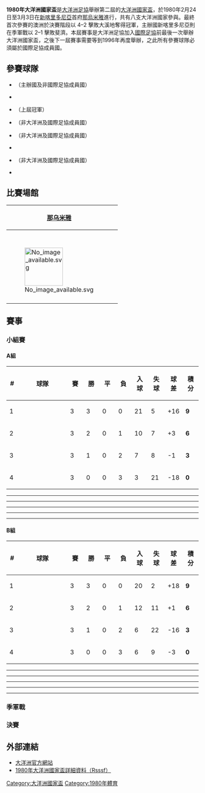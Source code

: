 {{noteTA
|1=zh-hans:平; zh-hant:和;
|2=zh-hans:净胜球; zh-hant:球差;
}}
{{Infobox 國際足球賽事賽季
| tourney_name     = 大洋洲國家盃
| year             = 1980年
| other_titles     = 1980 Coupe d'Océanie des nations <br> 1980 OFC Aibu te Fenua
| image            = 
| size             = 
| caption          = 
| edition          = 2
| country          = 新喀里多尼亞
| defending_champ  = NZL
| dates            = 2月24日–3月1日
| num_teams        = 8 隊
| confederations   = 1
| venues           = 1
| cities           = 1
| champion         = AUS
| count            = 1
| second           = TAH
| second-flagvar   = 1946
| second-name      = 大溪地
| third            = NCL
| third-flagvar    = 1853
| fourth           = FIJ
| matches          = 14
| goals            = 94
| attendance       = 
| top_scorer       = {{flagicon|AUS}} [[Ian_Hunter_(footballer)|Ian Hunter]]<br> {{flagicon|AUS}} [[Eddie_Krncevic|Eddie Krncevic]] <br>（各 5 球）
| prevseason       = [[1973年大洋洲國家盃|1973]]
| nextseason       = [[1996年大洋洲國家盃|1996]]
}}

'''1980年大洋洲國家盃'''是[[大洋洲足協|大洋洲足協]]舉辦第二屆的[[大洋洲國家盃|大洋洲國家盃]]，於1980年2月24日至3月3日在[[新喀里多尼亞|新喀里多尼亞]]首府[[那烏米雅|那烏米雅]]進行，共有八支大洋洲國家參與。最終首次參賽的澳洲於決賽階段以 4–2 擊敗大溪地奪得冠軍，主辦國新喀里多尼亞則在季軍戰以 2–1 擊敗斐濟。本屆賽事是大洋洲足協加入[[國際足協|國際足協]]前最後一次舉辦大洋洲國家盃，之後下一屆賽事需要等到1996年再度舉辦，之此所有參賽球隊必須屬於國際足協成員國。

== 參賽球隊 ==
*{{fb|NCL}}（主辦國及非國際足協成員國）
*{{fb|AUS}}
*{{fb|NZL}}（上屆冠軍）
*{{fb|TAH|name=大溪地}}（非大洋洲及國際足協成員國）
*{{fb|HEB}}（非大洋洲及國際足協成員國）
*{{fb|FIJ}}
*{{fb|SOL}}（非大洋洲及國際足協成員國）
*{{fb|PNG}}
== 比賽場館 ==
<center>
{| class="wikitable" style="text-align:center;"
|-
!width="200"|[[努美阿|那乌米雅]]
| rowspan="10"|
{{location map+ |New Caledonia | caption |float=center |width=400 |places=
{{Location map~ |New Caledonia|lat=-22.266666|long=166.45|label=[[努美阿|那乌米雅]] |position=left}}
}}
|-
|{{link-en|努玛·戴利·麦金塔体育场|Stade Numa-Daly Magenta}}
|-
|<small>{{Coord|22|15|55.9|S|166|28|3.4|E|display=inline|name=North Harbour Stadium}}</small>
|-
|[[File:No_image_available.svg|100px]]
|-
|}
</center>

== 賽事 ==
=== 小組賽 ===
==== A組 ====
{| style=border-collapse:collapse border=1 cellspacing=0 cellpadding=5 align=center
|- align=center bgcolor=#efefef
!width=15|#
!width=150|球隊
!width=30|賽
!width=30|勝
!width=30|平
!width=30|負
!width=30|入球
!width=30|失球
!width=30|球差
!width=30|積分
|- align=center bgcolor=DDEEFF
|1
|align=left|{{fb|TAH|name=大溪地}}
|3||3||0||0||21||5||+16||'''9'''
|- align=center bgcolor=ccccff
|2
|align=left|{{fb|FIJ}}
|3||2||0||1||10||7||+3||'''6'''
|- align=center
|3
|align=left|{{fb|NZL}}
|3||1||0||2||7||8||-1||'''3'''
|- align=center
|4
|align=left|{{fb|SOL}}
|3||0||0||3||3||21||-18||'''0'''
|}

{{footballbox |
date = 2月25日|
team1 = {{fb-rt|FIJ}} |
score = 3 – 1|
team2 = {{fb|SOL}} |
goals1 = |
goals2 = |
stadium = }}
----
{{footballbox |
date = 2月25日|
team1 = {{fb-rt|TAH|name=大溪地}} |
score = 3 – 1|
team2 = {{fb|NZL}} |
goals1 = |
goals2 = |
stadium = }}
----
{{footballbox |
date = 2月27日|
team1 = {{fb-rt|FIJ}} |
score = 4 – 0|
team2 = {{fb|NZL}} |
goals1 = |
goals2 = |
stadium = }}
----
{{footballbox |
date = 2月27日|
team1 = {{fb-rt|TAH|name=大溪地}} |
score = 12 – 1|
team2 = {{fb|SOL}} |
goals1 = |
goals2 = |
stadium = }}
----
{{footballbox |
date = 2月29日|
team1 = {{fb-rt|TAH|name=大溪地}} |
score = 6 – 3|
team2 = {{fb|FIJ}} |
goals1 = |
goals2 = |
stadium = }}
----
{{footballbox |
date = 2月29日|
team1 = {{fb-rt|NZL}} |
score = 6 – 1|
team2 = {{fb|SOL}} |
goals1 = |
goals2 = |
stadium = }}

==== B組 ====
{| style=border-collapse:collapse border=1 cellspacing=0 cellpadding=5 align=center
|- align=center bgcolor=#efefef
!width=15|#
!width=150|球隊
!width=30|賽
!width=30|勝
!width=30|平
!width=30|負
!width=30|入球
!width=30|失球
!width=30|球差
!width=30|積分
|- align=center bgcolor=DDEEFF
|1
|align=left|{{fb|AUS}}
|3||3||0||0||20||2||+18||'''9'''
|- align=center bgcolor=ccccff
|2
|align=left|{{fb|NCL}}
|3||2||0||1||12||11||+1||'''6'''
|- align=center
|3
|align=left|{{fb|PNG}}
|3||1||0||2||6||22||-16||'''3'''
|- align=center
|4
|align=left|{{fb|HEB}}
|3||0||0||3||6||9||-3||'''0'''
|}

{{footballbox |
date = 2月24日|
team1 = {{fb-rt|PNG}} |
score = 4 – 3|
team2 = {{fb|HEB}} |
goals1 = |
goals2 = |
stadium = }}
----
{{footballbox |
date = 2月24日|
team1 = {{fb-rt|AUS}} |
score = 8 – 0|
team2 = {{fb|NCL}} |
goals1 = |
goals2 = |
stadium = }}
----
{{footballbox |
date = 2月26日|
team1 = {{fb-rt|AUS}} |
score = 11 – 2|
team2 = {{fb|PNG}} |
goals1 = |
goals2 = |
stadium = }}
----
{{footballbox |
date = 2月26日|
team1 = {{fb-rt|NCL}} |
score = 4 – 3|
team2 = {{fb|HEB}} |
goals1 = |
goals2 = |
stadium = }}
----
{{footballbox |
date = 2月28日|
team1 = {{fb-rt|AUS}} |
score = 1 – 0|
team2 = {{fb|HEB}} |
goals1 = |
goals2 = |
stadium = }}
----
{{footballbox |
date = 2月28日|
team1 = {{fb-rt|NCL}} |
score = 8 – 0|
team2 = {{fb|PNG}} |
goals1 = |
goals2 = |
stadium = }}

=== 季軍戰 ===
{{footballbox |
date = 3月2日|
team1 = {{fb-rt|NCL}} |
score = 2 – 1|
team2 = {{fb|FIJ}} |
goals1 = |
goals2 = |
stadium = }}

=== 決賽 ===
{{footballbox |
date = 3月3日|
team1 = {{fb-rt|AUS}} |
score = 4 – 2|
team2 = {{fb|TAH|name=大溪地}} |
goals1 = |
goals2 = |
stadium = }}

== 外部連結 ==
* [https://web.archive.org/web/20060823230903/http://www.oceaniafootball.com/index.cgi?sID=43&intArticleID=433&det=1 大洋洲官方網站]
* [http://www.rsssf.com/tables/73oc.html 1980年大洋洲國家盃詳細資料（Rsssf）]{{Wayback|url=http://www.rsssf.com/tables/73oc.html |date=20160310012157 }}

{{大洋洲國家盃}}
{{國際足球}}

[[Category:大洋洲國家盃|Category:大洋洲國家盃]]
[[Category:1980年體育|Category:1980年體育]]